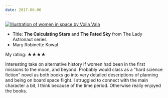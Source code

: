 ```yaml
---
date: 2017-06-06
---
```


[![Illustration of women in space by Voila Vala](/reading/the-lady-astronaut.jpeg)](https://raw.abduzeedo.com/post/27409863297)

- Title: **The Calculating Stars** and **The Fated Sky** from The Lady Astronaut series
- Mary Robinette Kowal

My rating: ★★★★

Interesting take on alternative history if women had been in the first missions to the moon, and beyond. Probably would class as a "hard science fiction" novel as both books go into very detailed descriptions of planning and being on board space flight. I struggled to connect with the main character a bit, I think because of the time period. Otherwise really enjoyed the books.
